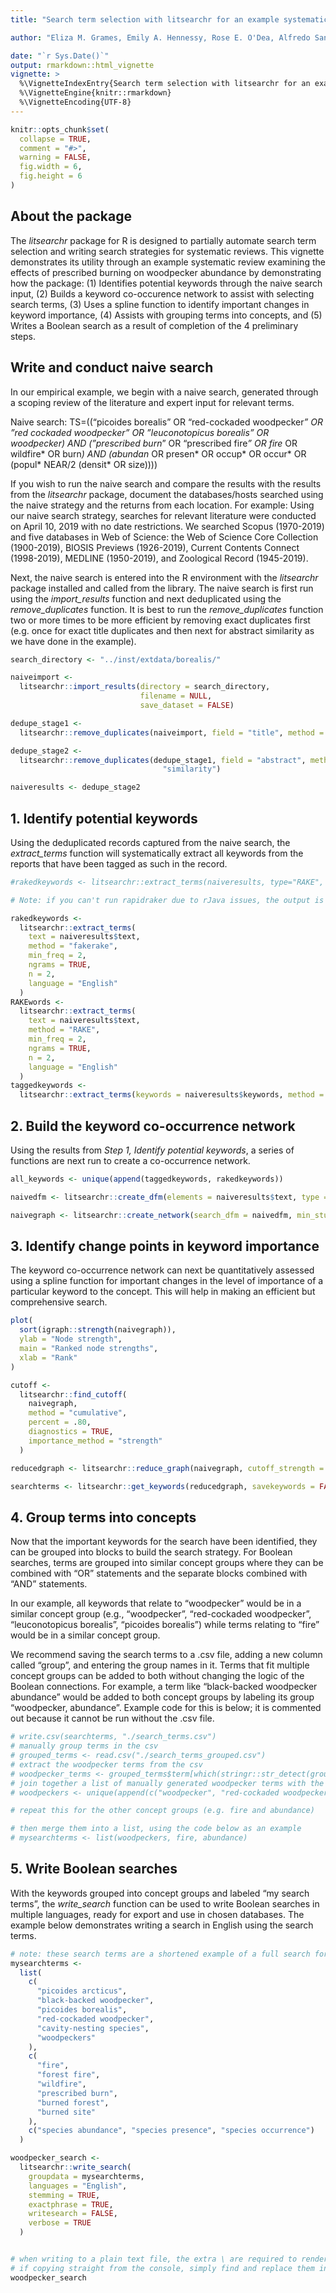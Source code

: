 ```yaml
---
title: "Search term selection with litsearchr for an example systematic review of the effects of prescribed burning on abundance of red-cockaded woodpeckers (Picoides borealis)"

author: "Eliza M. Grames, Emily A. Hennessy, Rose E. O'Dea, Alfredo Sanchez-Tojar, and Michael Schermann"

date: "`r Sys.Date()`"
output: rmarkdown::html_vignette
vignette: >
  %\VignetteIndexEntry{Search term selection with litsearchr for an example systematic review of the effects of prescribed burning on abundance of red-cockaded woodpeckers (Picoides borealis)}
  %\VignetteEngine{knitr::rmarkdown}
  %\VignetteEncoding{UTF-8}
---
```



```r
knitr::opts_chunk$set(
  collapse = TRUE,
  comment = "#>",
  warning = FALSE,
  fig.width = 6,
  fig.height = 6
)
```

## About the package  
The *litsearchr* package for R is designed to partially automate search term selection and writing search strategies for systematic reviews. This vignette demonstrates its utility through an example systematic review examining the effects of prescribed burning on woodpecker abundance by demonstrating how the package: (1) Identifies potential keywords through the naive search input, (2) Builds a keyword co-occurence network to assist with selecting search terms, (3) Uses a spline function to identify important changes in keyword importance, (4) Assists with grouping terms into concepts, and (5) Writes a Boolean search as a result of completion of the 4 preliminary steps.

## Write and conduct naive search
In our empirical example, we begin with a naive search, generated through a scoping review of the literature and expert input for relevant terms. 

Naive search: TS=(("picoides borealis" OR "red-cockaded woodpecker*" OR "red cockaded woodpecker" OR "leuconotopicus borealis" OR woodpecker) AND ("prescribed burn*" OR "prescribed fire*" OR fire* OR wildfire* OR burn*) AND (abundan* OR presen* OR occup* OR occur* OR (popul* NEAR/2 (densit* OR size))))

If you wish to run the naive search and compare the results with the results from the *litsearchr* package, document the databases/hosts searched using the naive strategy and the returns from each location. For example: Using our naive search strategy, searches for relevant literature were conducted on April 10, 2019 with no date restrictions. We searched Scopus (1970-2019) and five databases in Web of Science: the Web of Science Core Collection (1900-2019), BIOSIS Previews (1926-2019), Current Contents Connect (1998-2019), MEDLINE (1950-2019), and Zoological Record (1945-2019).

Next, the naive search is entered into the R environment with the *litsearchr* package installed and called from the library. The naive search is first run using the *import_results* function and next deduplicated using the *remove_duplicates* function. It is best to run the *remove_duplicates* function two or more times to be more efficient by removing exact duplicates first (e.g. once for exact title duplicates and then next for abstract similarity as we have done in the example).


```r

search_directory <- "../inst/extdata/borealis/"

naiveimport <-
  litsearchr::import_results(directory = search_directory,
                             filename = NULL,
                             save_dataset = FALSE)

dedupe_stage1 <-
  litsearchr::remove_duplicates(naiveimport, field = "title", method = "quick")

dedupe_stage2 <-
  litsearchr::remove_duplicates(dedupe_stage1, field = "abstract", method =
                                  "similarity")

naiveresults <- dedupe_stage2

```



## 1. Identify potential keywords

Using the deduplicated records captured from the naive search, the *extract_terms* function will systematically extract all keywords from the reports that have been tagged as such in the record.

```r

#rakedkeywords <- litsearchr::extract_terms(naiveresults, type="RAKE", min_freq = 2, title = TRUE, abstract = TRUE, ngrams = TRUE, n=2)

# Note: if you can't run rapidraker due to rJava issues, the output is stored in litsearchr::rakedkeywords

rakedkeywords <-
  litsearchr::extract_terms(
    text = naiveresults$text,
    method = "fakerake",
    min_freq = 2,
    ngrams = TRUE,
    n = 2,
    language = "English"
  )
RAKEwords <-
  litsearchr::extract_terms(
    text = naiveresults$text,
    method = "RAKE",
    min_freq = 2,
    ngrams = TRUE,
    n = 2,
    language = "English"
  )
taggedkeywords <-
  litsearchr::extract_terms(keywords = naiveresults$keywords, method = "tagged")

```



## 2. Build the keyword co-occurrence network
Using the results from *Step 1, Identify potential keywords*, a series of functions are next run to create a co-occurrence network. 


```r

all_keywords <- unique(append(taggedkeywords, rakedkeywords))

naivedfm <- litsearchr::create_dfm(elements = naiveresults$text, type = "keywords", keywords = all_keywords)

naivegraph <- litsearchr::create_network(search_dfm = naivedfm, min_studies = 3, min_occurrences = 3)

```



## 3. Identify change points in keyword importance 
The keyword co-occurrence network can next be quantitatively assessed using a spline function for important changes in the level of importance of a particular keyword to the concept. This will help in making an efficient but comprehensive search.


```r

plot(
  sort(igraph::strength(naivegraph)),
  ylab = "Node strength",
  main = "Ranked node strengths",
  xlab = "Rank"
)

```



```r

cutoff <-
  litsearchr::find_cutoff(
    naivegraph,
    method = "cumulative",
    percent = .80,
    diagnostics = TRUE,
    importance_method = "strength"
  )


```





```r

reducedgraph <- litsearchr::reduce_graph(naivegraph, cutoff_strength = cutoff[1])

searchterms <- litsearchr::get_keywords(reducedgraph, savekeywords = FALSE, makewordle = FALSE)

```



## 4. Group terms into concepts
Now that the important keywords for the search have been identified, they can be grouped into blocks to build the search strategy. For Boolean searches, terms are grouped into similar concept groups where they can be combined with "OR" statements and the separate blocks combined with "AND" statements.

In our example, all keywords that relate to "woodpecker" would be in a similar concept group (e.g., "woodpecker", "red-cockaded woodpecker", "leuconotopicus borealis", "picoides borealis") while terms relating to "fire" would be in a similar concept group.

We recommend saving the search terms to a .csv file, adding a new column called "group", and entering the group names in it. Terms that fit multiple concept groups can be added to both without changing the logic of the Boolean connections. For example, a term like "black-backed woodpecker abundance" would be added to both concept groups by labeling its group "woodpecker, abundance". Example code for this is below; it is commented out because it cannot be run without the .csv file.

```r

# write.csv(searchterms, "./search_terms.csv")
# manually group terms in the csv
# grouped_terms <- read.csv("./search_terms_grouped.csv")
# extract the woodpecker terms from the csv
# woodpecker_terms <- grouped_terms$term[which(stringr::str_detect(grouped_terms$group, "woodpecker"))]
# join together a list of manually generated woodpecker terms with the ones from the csv
# woodpeckers <- unique(append(c("woodpecker", "red-cockaded woodpecker", "leuconotopicus borealis", "picoides borealis"), woodpecker_terms))

# repeat this for the other concept groups (e.g. fire and abundance)

# then merge them into a list, using the code below as an example
# mysearchterms <- list(woodpeckers, fire, abundance)

```



## 5. Write Boolean searches
With the keywords grouped into concept groups and labeled "my search terms", the *write_search* function can be used to write Boolean searches in multiple languages, ready for export and use in chosen databases. The example below demonstrates writing a search in English using the search terms.


```r

# note: these search terms are a shortened example of a full search for illustration purposes only
mysearchterms <-
  list(
    c(
      "picoides arcticus",
      "black-backed woodpecker",
      "picoides borealis",
      "red-cockaded woodpecker",
      "cavity-nesting species",
      "woodpeckers"
    ),
    c(
      "fire",
      "forest fire",
      "wildfire",
      "prescribed burn",
      "burned forest",
      "burned site"
    ),
    c("species abundance", "species presence", "species occurrence")
  )

woodpecker_search <-
  litsearchr::write_search(
    groupdata = mysearchterms,
    languages = "English",
    stemming = TRUE,
    exactphrase = TRUE,
    writesearch = FALSE,
    verbose = TRUE
  )


# when writing to a plain text file, the extra \ are required to render the * and " properly
# if copying straight from the console, simply find and replace them in a text editor
woodpecker_search

```
